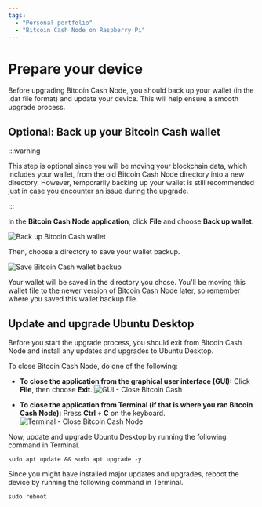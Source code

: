 ```yaml
---
tags:
  - "Personal portfolio"
  - "Bitcoin Cash Node on Raspberry Pi"
---
```


# Prepare your device

Before upgrading Bitcoin Cash Node, you should back up your wallet (in the .dat file format) and update your device. This will help ensure a smooth upgrade process.

## Optional: Back up your Bitcoin Cash wallet

:::warning

This step is optional since you will be moving your blockchain data, which includes your wallet, from the old Bitcoin Cash Node directory into a new directory. However, temporarily backing up your wallet is still recommended just in case you encounter an issue during the upgrade.

:::

In the **Bitcoin Cash Node application**, click **File** and choose **Back up wallet**.

![Back up Bitcoin Cash wallet](https://github.com/josh-wong/bitcoin-cash-node-on-raspberry-pi/blob/main/docs/assets/screenshots/upgrade_bitcoin_cash_node_wallet_backup.png?raw=true)

Then, choose a directory to save your wallet backup.

![Save Bitcoin Cash wallet backup](https://github.com/josh-wong/bitcoin-cash-node-on-raspberry-pi/blob/main/docs/assets/screenshots/upgrade_bitcoin_cash_node_wallet_backup_save.png?raw=true)

Your wallet will be saved in the directory you chose. You'll be moving this wallet file to the newer version of Bitcoin Cash Node later, so remember where you saved this wallet backup file.

## Update and upgrade Ubuntu Desktop

Before you start the upgrade process, you should exit from Bitcoin Cash Node and install any updates and upgrades to Ubuntu Desktop.

To close Bitcoin Cash Node, do one of the following:

- **To close the application from the graphical user interface (GUI):** Click **File**, then choose **Exit**.
![GUI - Close Bitcoin Cash](https://github.com/josh-wong/bitcoin-cash-node-on-raspberry-pi/blob/main/docs/assets/screenshots/upgrade_bitcoin_cash_node_close_gui.png?raw=true)

- **To close the application from Terminal (if that is where you ran Bitcoin Cash Node):** Press **Ctrl + C** on the keyboard.
![Terminal - Close Bitcoin Cash Node](https://github.com/josh-wong/bitcoin-cash-node-on-raspberry-pi/blob/main/docs/assets/screenshots/upgrade_bitcoin_cash_node_close_terminal.png?raw=true)

Now, update and upgrade Ubuntu Desktop by running the following command in Terminal.

```console
sudo apt update && sudo apt upgrade -y
```

Since you might have installed major updates and upgrades, reboot the device by running the following command in Terminal.

```console
sudo reboot
```
